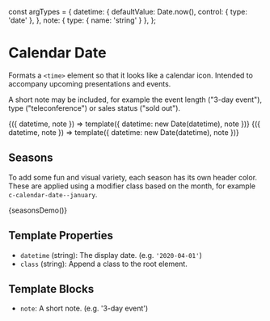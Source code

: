 const argTypes = {
  datetime: {
    defaultValue: Date.now(),
    control: { type: 'date' },
  },
  note: { type: { name: 'string' } },
};

<Meta title="Components/Calendar Date" />

# Calendar Date

Formats a `<time>` element so that it looks like a calendar icon. Intended to accompany upcoming presentations and events.

A short note may be included, for example the event length ("3-day event"), type ("teleconference") or sales status ("sold out").

<Canvas>
  <Story name="Basic" argTypes={argTypes}>
    {({ datetime, note }) => template({ datetime: new Date(datetime), note })}
  </Story>
  <Story name="With Note" argTypes={argTypes} args={{ note: '3-day event' }}>
    {({ datetime, note }) => template({ datetime: new Date(datetime), note })}
  </Story>
</Canvas>

## Seasons

To add some fun and visual variety, each season has its own header color. These are applied using a modifier class based on the month, for example `c-calendar-date--january`.

<Canvas>
  <Story
    name="Seasons"
    parameters={{
      docs: {
        source: {
          code: makeTwigInclude(
            '@cloudfour/components/calendar-date/calendar-date.twig',
            { datetime: '2020-04-01' }
          ),
        },
      },
    }}
  >
    {seasonsDemo()}
  </Story>
</Canvas>

## Template Properties

- `datetime` (string): The display date. (e.g. `'2020-04-01'`)
- `class` (string): Append a class to the root element.

## Template Blocks

- `note`: A short note. (e.g. '3-day event')
